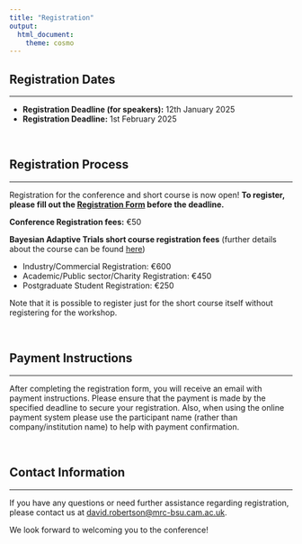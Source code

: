 ```yaml
---
title: "Registration"
output:
  html_document:
    theme: cosmo
---
```


<!-- <style type="text/css"> -->

<!-- body { -->

<!--  background-image: url("coming_soon.jpg"); -->

<!--  background-position: center top; -->

<!--  background-size: 100% auto; -->

<!-- } -->

<!-- </style>  -->

```{=html}
<style type="text/css">
h1.title {
  font-size: 36px;
  color: DarkRed;
  text-align: center;
}
</style>
```

## Registration Dates

<hr>

- **Registration Deadline (for speakers):** 12th January 2025
- **Registration Deadline:** 1st February 2025

<br>

## Registration Process

<hr>

Registration for the conference and short course is now open! **To register, please fill out the [Registration Form](https://www.conftool.org/admtp2025/) before the deadline.** 
<!-- Registration is free of charge, but a deposit of 50 € will be required before the conference. -->

**Conference Registration fees:** €50

**Bayesian Adaptive Trials short course registration fees** (further details about the course can be found [here](https://admtp.github.io/ADMTP2025/course.html))
<ul>
  <li>Industry/Commercial Registration: €600</li>
  <li>Academic/Public sector/Charity Registration: €450</li>
  <li>Postgraduate Student Registration: €250</li>
</ul>

Note that it is possible to register just for the short course itself without registering for the workshop.

<br>


## Payment Instructions

<hr>

After completing the registration form, you will receive an email with payment instructions. Please ensure that the payment is made by the specified deadline to secure your registration. Also, when using the online payment system please use the participant name (rather than company/institution name) to help with payment confirmation. 

<br>

## Contact Information

<hr>

If you have any questions or need further assistance regarding registration, please contact us at [david.robertson@mrc-bsu.cam.ac.uk](mailto:david.robertson@mrc-bsu.cam.ac.uk).

We look forward to welcoming you to the conference!